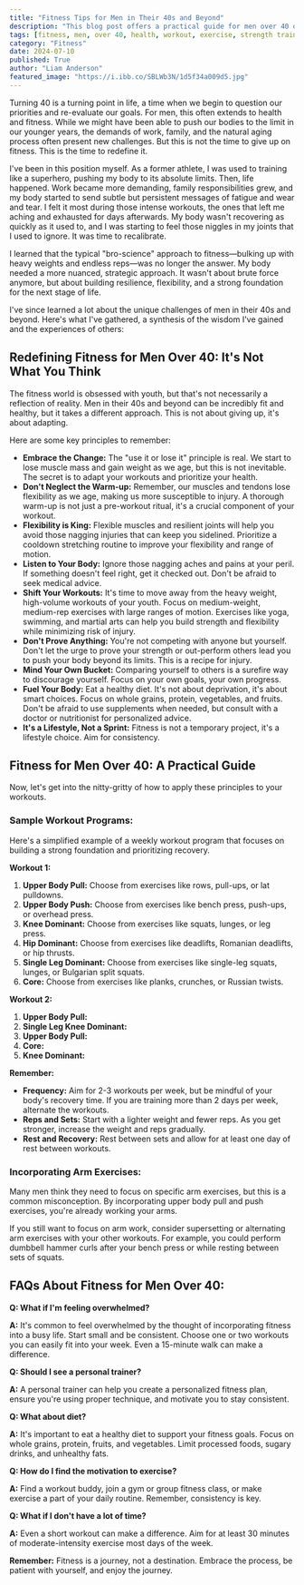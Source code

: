 ```yaml
---
title: "Fitness Tips for Men in Their 40s and Beyond"
description: "This blog post offers a practical guide for men over 40 on how to adapt their fitness routines and redefine strength as they age. It covers key principles for building resilience, flexibility, and a strong foundation for the next stage of life."
tags: [fitness, men, over 40, health, workout, exercise, strength training, muscle building, flexibility, recovery, nutrition, lifestyle, aging]
category: "Fitness"
date: 2024-07-10
published: True
author: "Liam Anderson"
featured_image: "https://i.ibb.co/SBLWb3N/1d5f34a009d5.jpg"
---
```



Turning 40 is a turning point in life, a time when we begin to question our priorities and re-evaluate our goals. For men, this often extends to health and fitness. While we might have been able to push our bodies to the limit in our younger years, the demands of work, family, and the natural aging process often present new challenges. But this is not the time to give up on fitness. This is the time to redefine it.

I've been in this position myself. As a former athlete, I was used to training like a superhero, pushing my body to its absolute limits.  Then, life happened.  Work became more demanding, family responsibilities grew, and my body started to send subtle but persistent messages of fatigue and wear and tear. I felt it most during those intense workouts, the ones that left me aching and exhausted for days afterwards. My body wasn't recovering as quickly as it used to, and I was starting to feel those niggles in my joints that I used to ignore. It was time to recalibrate.

I learned that the typical "bro-science" approach to fitness—bulking up with heavy weights and endless reps—was no longer the answer. My body needed a more nuanced, strategic approach. It wasn't about brute force anymore, but about building resilience, flexibility, and a strong foundation for the next stage of life.

I've since learned a lot about the unique challenges of men in their 40s and beyond.  Here's what I've gathered, a synthesis of the wisdom I've gained and the experiences of others:

## Redefining Fitness for Men Over 40: It's Not What You Think

The fitness world is obsessed with youth, but that's not necessarily a reflection of reality.  Men in their 40s and beyond can be incredibly fit and healthy, but it takes a different approach. This is not about giving up, it's about adapting. 

Here are some key principles to remember:

* **Embrace the Change:** The "use it or lose it" principle is real.  We start to lose muscle mass and gain weight as we age, but this is not inevitable. The secret is to adapt your workouts and prioritize your health.
* **Don't Neglect the Warm-up:**  Remember, our muscles and tendons lose flexibility as we age, making us more susceptible to injury. A thorough warm-up is not just a pre-workout ritual, it's a crucial component of your workout. 
* **Flexibility is King:** Flexible muscles and resilient joints will help you avoid those nagging injuries that can keep you sidelined.  Prioritize a cooldown stretching routine to improve your flexibility and range of motion.
* **Listen to Your Body:** Ignore those nagging aches and pains at your peril. If something doesn't feel right, get it checked out.  Don't be afraid to seek medical advice.
* **Shift Your Workouts:** It's time to move away from the heavy weight, high-volume workouts of your youth. Focus on medium-weight, medium-rep exercises with large ranges of motion.  Exercises like yoga, swimming, and martial arts can help you build strength and flexibility while minimizing risk of injury.
* **Don't Prove Anything:**  You're not competing with anyone but yourself.  Don't let the urge to prove your strength or out-perform others lead you to push your body beyond its limits. This is a recipe for injury.
* **Mind Your Own Bucket:** Comparing yourself to others is a surefire way to discourage yourself. Focus on your own goals, your own progress. 
* **Fuel Your Body:** Eat a healthy diet. It's not about deprivation, it's about smart choices. Focus on whole grains, protein, vegetables, and fruits.  Don't be afraid to use supplements when needed, but consult with a doctor or nutritionist for personalized advice.
* **It's a Lifestyle, Not a Sprint:** Fitness is not a temporary project, it's a lifestyle choice. Aim for consistency.  

##  Fitness for Men Over 40: A Practical Guide

Now, let's get into the nitty-gritty of how to apply these principles to your workouts.

### Sample Workout Programs:

Here's a simplified example of a weekly workout program that focuses on building a strong foundation and prioritizing recovery. 

**Workout 1:**

1. **Upper Body Pull:**  Choose from exercises like rows, pull-ups, or lat pulldowns.
2. **Upper Body Push:**  Choose from exercises like bench press, push-ups, or overhead press.
3. **Knee Dominant:**  Choose from exercises like squats, lunges, or leg press.
4. **Hip Dominant:** Choose from exercises like deadlifts, Romanian deadlifts, or hip thrusts.
5. **Single Leg Dominant:** Choose from exercises like single-leg squats, lunges, or Bulgarian split squats.
6. **Core:** Choose from exercises like planks, crunches, or Russian twists.

**Workout 2:**

1. **Upper Body Pull:**
2. **Single Leg Knee Dominant:**
3. **Upper Body Pull:**
4. **Core:**
5. **Knee Dominant:**

**Remember:**

* **Frequency:** Aim for 2-3 workouts per week, but be mindful of your body's recovery time.  If you are training more than 2 days per week, alternate the workouts.
* **Reps and Sets:** Start with a lighter weight and fewer reps. As you get stronger, increase the weight and reps gradually. 
* **Rest and Recovery:**  Rest between sets and allow for at least one day of rest between workouts. 

###  Incorporating Arm Exercises:

Many men think they need to focus on specific arm exercises, but this is a common misconception. By incorporating upper body pull and push exercises, you're already working your arms. 

If you still want to focus on arm work, consider supersetting or alternating arm exercises with your other workouts. For example, you could perform dumbbell hammer curls after your bench press or while resting between sets of squats.  

## FAQs About Fitness for Men Over 40:

**Q: What if I'm feeling overwhelmed?**

**A:** It's common to feel overwhelmed by the thought of incorporating fitness into a busy life.  Start small and be consistent. Choose one or two workouts you can easily fit into your week.  Even a 15-minute walk can make a difference.

**Q:  Should I see a personal trainer?**

**A:**  A personal trainer can help you create a personalized fitness plan, ensure you're using proper technique, and motivate you to stay consistent.  

**Q: What about diet?**

**A:** It's important to eat a healthy diet to support your fitness goals. Focus on whole grains, protein, fruits, and vegetables. Limit processed foods, sugary drinks, and unhealthy fats.

**Q: How do I find the motivation to exercise?**

**A:** Find a workout buddy, join a gym or group fitness class, or make exercise a part of your daily routine. Remember, consistency is key.

**Q: What if I don't have a lot of time?**

**A:** Even a short workout can make a difference. Aim for at least 30 minutes of moderate-intensity exercise most days of the week. 

**Remember:**  Fitness is a journey, not a destination.  Embrace the process, be patient with yourself, and enjoy the journey.  
